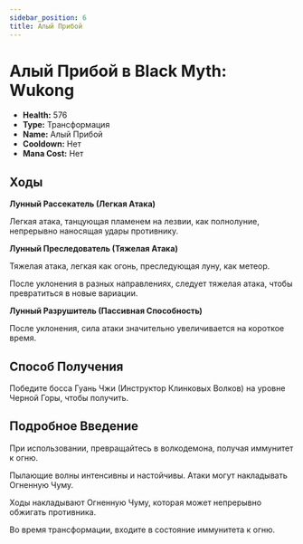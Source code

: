 ```yaml
---
sidebar_position: 6
title: Алый Прибой
---
```


# Алый Прибой в Black Myth: Wukong

- **Health:** 576
- **Type:** Трансформация
- **Name:** Алый Прибой
- **Cooldown:** Нет
- **Mana Cost:** Нет

## Ходы

**Лунный Рассекатель (Легкая Атака)**

Легкая атака, танцующая пламенем на лезвии, как полнолуние, непрерывно наносящая удары противнику.

**Лунный Преследователь (Тяжелая Атака)**

Тяжелая атака, легкая как огонь, преследующая луну, как метеор.

После уклонения в разных направлениях, следует тяжелая атака, чтобы превратиться в новые вариации.

**Лунный Разрушитель (Пассивная Способность)**

После уклонения, сила атаки значительно увеличивается на короткое время.

## Способ Получения

Победите босса Гуань Чжи (Инструктор Клинковых Волков) на уровне Черной Горы, чтобы получить.

## Подробное Введение

При использовании, превращайтесь в волкодемона, получая иммунитет к огню.

Пылающие волны интенсивны и настойчивы. Атаки могут накладывать Огненную Чуму.

Ходы накладывают Огненную Чуму, которая может непрерывно обжигать противника.

Во время трансформации, входите в состояние иммунитета к огню.